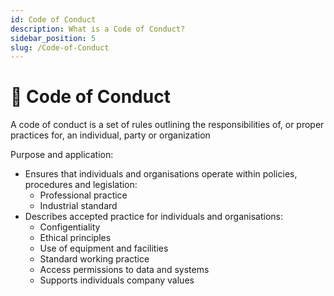 ```yaml
---
id: Code of Conduct
description: What is a Code of Conduct?
sidebar_position: 5
slug: /Code-of-Conduct
---
```


# 📜 Code of Conduct


A code of conduct is a set of rules outlining the responsibilities of, or proper practices for, an individual, party or organization

Purpose and application:
- Ensures that individuals and organisations operate within policies, procedures and legislation:
  - Professional practice
  - Industrial standard
- Describes accepted practice for individuals and organisations:
  - Configentiality
  - Ethical principles
  - Use of equipment and facilities
  - Standard working practice
  - Access permissions to data and systems
  - Supports individuals company values
